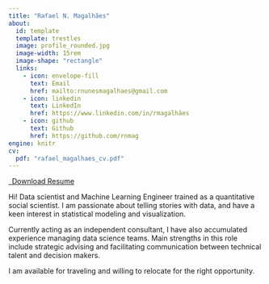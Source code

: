 ```yaml
---
title: "Rafael N. Magalhães"
about:
  id: template
  template: trestles
  image: profile_rounded.jpg
  image-width: 15rem
  image-shape: "rectangle"
  links:
    - icon: envelope-fill 
      text: Email
      href: mailto:rnunesmagalhaes@gmail.com
    - icon: linkedin
      text: LinkedIn
      href: https://www.linkedin.com/in/rmagalhães
    - icon: github
      text: Github
      href: https://github.com/rnmag
engine: knitr
cv:
  pdf: "rafael_magalhaes_cv.pdf"
---
```

<p class="text-center">
  <a class="btn btn-outline-primary" href="`r rmarkdown::metadata$cv$pdf`" target="_blank">
    <i class="bi bi-file-earmark-arrow-down-fill"></i>&ensp;Download Resume
  </a>
</p>

:::{#template}

Hi! Data scientist and Machine Learning Engineer trained as a quantitative social scientist. I am passionate about telling stories with data, and have a keen interest in statistical modeling and visualization.

Currently acting as an independent consultant, I have also accumulated experience managing data science teams. Main strengths in this role include strategic advising and facilitating communication between technical talent and decision makers.

I am available for traveling and willing to relocate for the right opportunity.

:::
